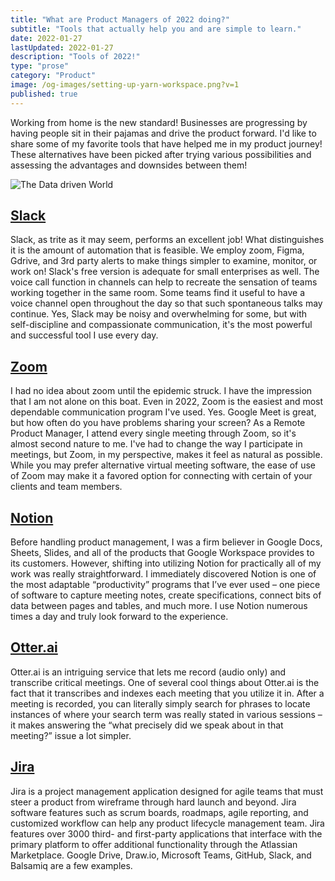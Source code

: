 ```yaml
---
title: "What are Product Managers of 2022 doing?"
subtitle: "Tools that actually help you and are simple to learn."
date: 2022-01-27
lastUpdated: 2022-01-27
description: "Tools of 2022!"
type: "prose"
category: "Product"
image: /og-images/setting-up-yarn-workspace.png?v=1
published: true
---
```


Working from home is the new standard! Businesses are progressing by having people sit in their pajamas and
drive the product forward. I'd like to share some of my favorite tools that have helped me in my product journey!
These alternatives have been picked after trying various possibilities and assessing the advantages and downsides
between them!

![The Data driven World](per-loov-oXqn2CXC_9Q-unsplash.jpg)

## [Slack](https://slack.com/)

Slack, as trite as it may seem, performs an excellent job! What distinguishes it is the amount of automation that is feasible. We employ zoom, Figma, Gdrive, and 3rd party alerts to make things simpler to examine, monitor, or work on! Slack's free version is adequate for small enterprises as well. The voice call function in channels can help to recreate the sensation of teams working together in the same room. Some teams find it useful to have a voice channel open throughout the day so that such spontaneous talks may continue. Yes, Slack may be noisy and overwhelming for some, but with self-discipline and compassionate communication, it's the most powerful and successful tool I use every day.

## [Zoom](https://zoom.us/)

I had no idea about zoom until the epidemic struck. I have the impression that I am not alone on this boat. Even in 2022, Zoom is the easiest and most dependable communication program I've used. Yes. Google Meet is great, but how often do you have problems sharing your screen? As a Remote Product Manager, I attend every single meeting through Zoom, so it's almost second nature to me. I've had to change the way I participate in meetings, but Zoom, in my perspective, makes it feel as natural as possible. While you may prefer alternative virtual meeting software, the ease of use of Zoom may make it a favored option for connecting with certain of your clients and team members.

## [Notion](https://www.notion.so/)

Before handling product management, I was a firm believer in Google Docs, Sheets, Slides, and all of the products that Google Workspace provides to its customers. However, shifting into utilizing Notion for practically all of my work was really straightforward. I immediately discovered Notion is one of the most adaptable “productivity” programs that I’ve ever used – one piece of software to capture meeting notes, create specifications, connect bits of data between pages and tables, and much more. I use Notion numerous times a day and truly look forward to the experience.

## [Otter.ai](https://otter.ai/)

Otter.ai is an intriguing service that lets me record (audio only) and transcribe critical meetings. One of several cool things about Otter.ai is the fact that it transcribes and indexes each meeting that you utilize it in. After a meeting is recorded, you can literally simply search for phrases to locate instances of where your search term was really stated in various sessions – it makes answering the “what precisely did we speak about in that meeting?” issue a lot simpler.

## [Jira](https://www.atlassian.com/software/jira)

Jira is a project management application designed for agile teams that must steer a product from wireframe through hard launch and beyond. Jira software features such as scrum boards, roadmaps, agile reporting, and customized workflow can help any product lifecycle management team. Jira features over 3000 third- and first-party applications that interface with the primary platform to offer additional functionality through the Atlassian Marketplace. Google Drive, Draw.io, Microsoft Teams, GitHub, Slack, and Balsamiq are a few examples.
